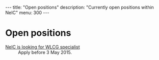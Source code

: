 ---
title: "Open positions"
description: "Currently open positions within NeIC"
menu: 300
---

= Open positions =

; [[/media/150331-Open-position-announcement-NT1-future-operations.pdf|NeIC is looking for WLCG specialist]]
: Apply before 3 May 2015.

